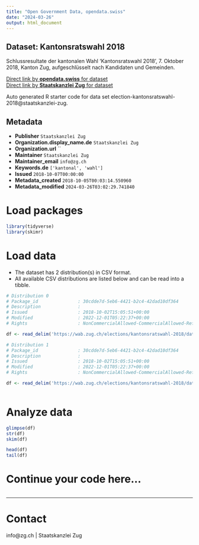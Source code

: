```yaml
---
title: "Open Government Data, opendata.swiss"
date: "2024-03-26"
output: html_document
---
```


## Dataset: Kantonsratswahl 2018

Schlussresultate der kantonalen Wahl 'Kantonsratswahl 2018', 7. Oktober 2018, Kanton Zug, aufgeschlüsselt nach Kandidaten und Gemeinden.

[Direct link by **opendata.swiss** for dataset](https://opendata.swiss/de/dataset/kantonsratswahl-2018)<br>
[Direct link by **Staatskanzlei Zug** for dataset](https://wab.zug.ch/elections/kantonsratswahl-2018/data)

Auto generated R starter code for data set election-kantonsratswahl-2018@staatskanzlei-zug.

## Metadata

- **Publisher** `Staatskanzlei Zug`
- **Organization.display_name.de** `Staatskanzlei Zug`
- **Organization.url** ``
- **Maintainer** `Staatskanzlei Zug`
- **Maintainer_email** `info@zg.ch`
- **Keywords.de** `['kantonal', 'wahl']`
- **Issued** `2018-10-07T00:00:00`
- **Metadata_created** `2018-10-05T00:03:14.550960`
- **Metadata_modified** `2024-03-26T03:02:29.741840`


# Load packages

```r

library(tidyverse)
library(skimr)

```

# Load data

-   The dataset has 2 distribution(s) in CSV format.
-   All available CSV distributions are listed below and can be read into a tibble.

```r

# Distribution 0
# Package_id               : 30cdde7d-5eb6-4421-b2c4-42dad10df364
# Description              : 
# Issued                   : 2018-10-02T15:05:51+00:00
# Modified                 : 2022-12-01T05:22:37+00:00
# Rights                   : NonCommercialAllowed-CommercialAllowed-ReferenceRequired

df <- read_delim('https://wab.zug.ch/elections/kantonsratswahl-2018/data-csv')

# Distribution 1
# Package_id               : 30cdde7d-5eb6-4421-b2c4-42dad10df364
# Description              : 
# Issued                   : 2018-10-02T15:05:51+00:00
# Modified                 : 2022-12-01T05:22:37+00:00
# Rights                   : NonCommercialAllowed-CommercialAllowed-ReferenceRequired

df <- read_delim('https://wab.zug.ch/elections/kantonsratswahl-2018/data-parties-csv')



```

# Analyze data

```r

glimpse(df)
str(df)
skim(df)

head(df)
tail(df)

```

# Continue your code here...

```r

```

------------------------------------------------------------------------

# Contact

info@zg.ch | Staatskanzlei Zug
